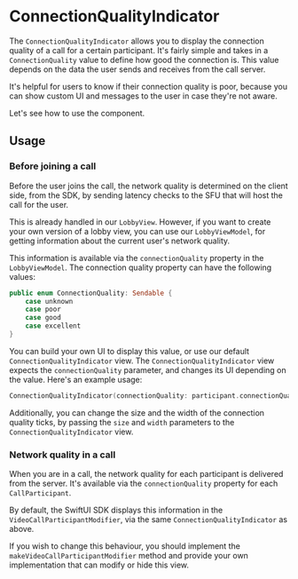 # ConnectionQualityIndicator

The `ConnectionQualityIndicator`  allows you to display the connection quality of a call for a certain participant. It's fairly simple and takes in a `ConnectionQuality` value to define how good the connection is. This value depends on the data the user sends and receives from the call server.

It's helpful for users to know if their connection quality is poor, because you can show custom UI and messages to the user in case they're not aware.

Let's see how to use the component.

## Usage

### Before joining a call

Before the user joins the call, the network quality is determined on the client side, from the SDK, by sending latency checks to the SFU that will host the call for the user. 

This is already handled in our `LobbyView`. However, if you want to create your own version of a lobby view, you can use our `LobbyViewModel`, for getting information about the current user's network quality.

This information is available via the `connectionQuality` property in the `LobbyViewModel`. The connection quality property can have the following values:

```swift
public enum ConnectionQuality: Sendable {
    case unknown
    case poor
    case good
    case excellent
}
```

You can build your own UI to display this value, or use our default `ConnectionQualityIndicator` view. The `ConnectionQualityIndicator` view expects the `connectionQuality` parameter, and changes its UI depending on the value. Here's an example usage:

```swift
ConnectionQualityIndicator(connectionQuality: participant.connectionQuality)
```

Additionally, you can change the size and the width of the connection quality ticks, by passing the `size` and `width` parameters to the `ConnectionQualityIndicator` view.

### Network quality in a call

When you are in a call, the network quality for each participant is delivered from the server. It's available via the `connectionQuality` property for each `CallParticipant`.

By default, the SwiftUI SDK displays this information in the `VideoCallParticipantModifier`, via the same `ConnectionQualityIndicator` as above.

If you wish to change this behaviour, you should implement the `makeVideoCallParticipantModifier` method and provide your own implementation that can modify or hide this view.